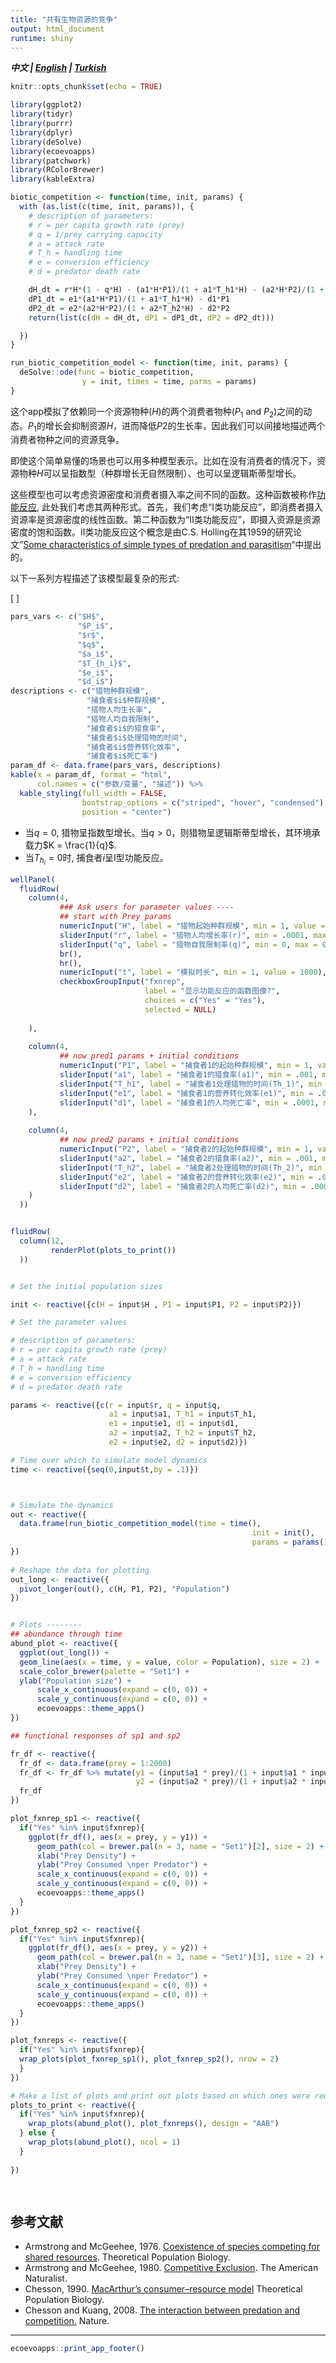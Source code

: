 ```yaml
---
title: "共有生物资源的竞争"
output: html_document
runtime: shiny
---
```


***中文 |  [English](https://ecoevoapps.shinyapps.io/biotic_resource_competition) | [Turkish](https://ecoevoapps.shinyapps.io/biotic_resource_competition_tr)  ***

```r
knitr::opts_chunk$set(echo = TRUE)

library(ggplot2)
library(tidyr)
library(purrr)
library(dplyr)
library(deSolve)
library(ecoevoapps)
library(patchwork)
library(RColorBrewer)
library(kableExtra)

biotic_competition <- function(time, init, params) {
  with (as.list(c(time, init, params)), {
    # description of parameters:
    # r = per capita growth rate (prey)
    # q = 1/prey carrying capacity
    # a = attack rate
    # T_h = handling time
    # e = conversion efficiency
    # d = predator death rate

    dH_dt = r*H*(1 - q*H) - (a1*H*P1)/(1 + a1*T_h1*H) - (a2*H*P2)/(1 + a2*T_h2*H)
    dP1_dt = e1*(a1*H*P1)/(1 + a1*T_h1*H) - d1*P1
    dP2_dt = e2*(a2*H*P2)/(1 + a2*T_h2*H) - d2*P2
    return(list(c(dH = dH_dt, dP1 = dP1_dt, dP2 = dP2_dt)))

  })
}

run_biotic_competition_model <- function(time, init, params) {
  deSolve::ode(func = biotic_competition,
                y = init, times = time, parms = params)
}


```

这个app模拟了依赖同一个资源物种($H$)的两个消费者物种($P_1$ and $P_2$)之间的动态。$P_1$的增长会抑制资源$H$，进而降低$P2$的生长率，因此我们可以间接地描述两个消费者物种之间的资源竞争。

即使这个简单易懂的场景也可以用多种模型表示。比如在没有消费者的情况下，资源物种$H$可以呈指数型（种群增长无自然限制）、也可以呈逻辑斯蒂型增长。

这些模型也可以考虑资源密度和消费者摄入率之间不同的函数。这种函数被称作[功能反应](https://en.wikipedia.org/wiki/Functional_response), 此处我们考虑其两种形式。首先，我们考虑“I类功能反应"，即消费者摄入资源率是资源密度的线性函数。第二种函数为“II类功能反应"，即摄入资源是资源密度的饱和函数。II类功能反应这个概念是由C.S. Holling在其1959的研究论文"[Some characteristics of simple types of predation and parasitism](https://hahana.soest.hawaii.edu/cmoreserver/summercourse/2010/documents/Holling_1959b.pdf)"中提出的。

以下一系列方程描述了该模型最复杂的形式:  

\[
\begin{align}
\frac{dH}{dt} &= rH  \bigl(1-qH\bigr) - \frac{a_1HP_1}{1+a_1T_{h1}H} - \frac{a_2HP_2}{1+a_2T_{h2}H} \\
\\
\frac{dP_1}{dt} &= e_{1} \frac{a_1HP_1}{1+a_1T_{h1}H} - d_1P_1
\\
\\
\frac{dP2}{dt} &= e_2 \frac{a_2HP_2}{1+a_2T_{h2}H} - d_2P_2
\end{align}
\]


```r
pars_vars <- c("$H$", 
               "$P_i$", 
               "$r$", 
               "$q$", 
               "$a_i$", 
               "$T_{h_i}$", 
               "$e_i$", 
               "$d_i$")
descriptions <- c("猎物种群规模",
                 "捕食者$i$种群规模",
                 "猎物人均生长率",
                 "猎物人均自我限制",
                 "捕食者$i$的猎食率",
                 "捕食者$i$处理猎物的时间",
                 "捕食者$i$营养转化效率",
                 "捕食者$i$死亡率")
param_df <- data.frame(pars_vars, descriptions)
kable(x = param_df, format = "html", 
      col.names = c("参数/变量", "描述")) %>%
  kable_styling(full_width = FALSE, 
                bootstrap_options = c("striped", "hover", "condensed"),
                position = "center")
```  

- 当$q =0$, 猎物呈指数型增长。当$q>0$，则猎物呈逻辑斯蒂型增长，其环境承载力$K = \frac{1}{q}$.  
- 当$T_{h_{i}} = 0$时, 捕食者$i$呈I型功能反应。  

```r
wellPanel(
  fluidRow(
    column(4, 
           ### Ask users for parameter values ----
           ## start with Prey params
           numericInput("H", label = "猎物起始种群规模", min = 1, value = 30),
           sliderInput("r", label = "猎物人均增长率(r)", min = .0001, max = 1.0, value = .2),
           sliderInput("q", label = "猎物自我限制率(q)", min = 0, max = 0.10, step = 0.0001, value = .0066),
           br(),
           hr(),
           numericInput("t", label = "模拟时长", min = 1, value = 1000),
           checkboxGroupInput("fxnrep", 
                              label = "显示功能反应的函数图像?",
                              choices = c("Yes" = "Yes"),
                              selected = NULL)
           
    ),
    
    column(4,
           ## now pred1 params + initial conditions
           numericInput("P1", label = "捕食者1的起始种群规模", min = 1, value = 25),
           sliderInput("a1", label = "捕食者1的猎食率(a1)", min = .001, max = 1.0, value = .02),
           sliderInput("T_h1", label = "捕食者1处理猎物的时间(Th_1)", min = 0, max = 1.0, value = 0.1),
           sliderInput("e1", label = "捕食者1的营养转化效率(e1)", min = .001, max = 1.0, value = 0.4),
           sliderInput("d1", label = "捕食者1的人均死亡率", min = .0001, max = 1.0, value = .1)
    ),
    
    column(4,
           ## now pred2 params + initial conditions
           numericInput("P2", label = "捕食者2的起始种群规模", min = 1, value = 25),
           sliderInput("a2", label = "捕食者2的猎食率(a2)", min = .001, max = 1.0, value = .02),
           sliderInput("T_h2", label = "捕食者2处理猎物的时间(Th_2)", min = 0, max = 1.0, value = 0.1),
           sliderInput("e2", label = "捕食者2的营养转化效率(e2)", min = .001, max = 1.0, value = 0.39),
           sliderInput("d2", label = "捕食者2的人均死亡率(d2)", min = .0001, max = 1.0, value = .1)
    )
  ))


fluidRow(
  column(12,
         renderPlot(plots_to_print())
  ))


# Set the initial population sizes

init <- reactive({c(H = input$H , P1 = input$P1, P2 = input$P2)})

# Set the parameter values

# description of parameters:
# r = per capita growth rate (prey)
# a = attack rate 
# T_h = handling time
# e = conversion efficiency
# d = predator death rate 

params <- reactive({c(r = input$r, q = input$q,
                      a1 = input$a1, T_h1 = input$T_h1, 
                      e1 = input$e1, d1 = input$d1, 
                      a2 = input$a2, T_h2 = input$T_h2, 
                      e2 = input$e2, d2 = input$d2)})

# Time over which to simulate model dynamics
time <- reactive({seq(0,input$t,by = .1)})



# Simulate the dynamics
out <- reactive({
  data.frame(run_biotic_competition_model(time = time(), 
                                                      init = init(), 
                                                      params = params()))
})
  
# Reshape the data for plotting
out_long <- reactive({
  pivot_longer(out(), c(H, P1, P2), "Population")
})


# Plots --------
## abundance through time
abund_plot <- reactive({
  ggplot(out_long()) + 
  geom_line(aes(x = time, y = value, color = Population), size = 2) + 
  scale_color_brewer(palette = "Set1") +
  ylab("Population size") +
      scale_x_continuous(expand = c(0, 0)) +
      scale_y_continuous(expand = c(0, 0)) + 
      ecoevoapps::theme_apps()
})

## functional responses of sp1 and sp2

fr_df <- reactive({
  fr_df <- data.frame(prey = 1:2000)
  fr_df <- fr_df %>% mutate(y1 = (input$a1 * prey)/(1 + input$a1 * input$T_h1 * prey),
                            y2 = (input$a2 * prey)/(1 + input$a2 * input$T_h2 * prey))
  fr_df
})

plot_fxnrep_sp1 <- reactive({
  if("Yes" %in% input$fxnrep){
    ggplot(fr_df(), aes(x = prey, y = y1)) +
      geom_path(col = brewer.pal(n = 3, name = "Set1")[2], size = 2) +
      xlab("Prey Density") +
      ylab("Prey Consumed \nper Predator") +
      scale_x_continuous(expand = c(0, 0)) +
      scale_y_continuous(expand = c(0, 0)) + 
      ecoevoapps::theme_apps()
  }
})

plot_fxnrep_sp2 <- reactive({
  if("Yes" %in% input$fxnrep){
    ggplot(fr_df(), aes(x = prey, y = y2)) +
      geom_path(col = brewer.pal(n = 3, name = "Set1")[3], size = 2) +
      xlab("Prey Density") +
      ylab("Prey Consumed \nper Predator") +
      scale_x_continuous(expand = c(0, 0)) +
      scale_y_continuous(expand = c(0, 0)) + 
      ecoevoapps::theme_apps()
  }
})

plot_fxnreps <- reactive({
  if("Yes" %in% input$fxnrep){
  wrap_plots(plot_fxnrep_sp1(), plot_fxnrep_sp2(), nrow = 2)
  }
})

# Make a list of plots and print out plots based on which ones were requested ----
plots_to_print <- reactive({
  if("Yes" %in% input$fxnrep){
    wrap_plots(abund_plot(), plot_fxnreps(), design = "AAB")
  } else {
    wrap_plots(abund_plot(), ncol = 1)
  }
  
})

   
```

## 参考文献

- Armstrong and McGeehee, 1976. [Coexistence of species competing for shared resources](http://www-users.math.umn.edu/~mcgehee/publications/Armstrong1976b/Armstrong1976TheorPopBio9p317.pdf). Theoretical Population Biology.  
- Armstrong and McGeehee, 1980. [Competitive Exclusion](https://www.journals.uchicago.edu/doi/10.1086/283553). The American Naturalist.   
- Chesson, 1990. [MacArthur’s consumer–resource model](http://eebweb.arizona.edu/Faculty/chesson/Peter/Reprints/1990_MacArthur%27s%20consumer-resource%20model.pdf) Theoretical Population Biology.   
- Chesson and Kuang, 2008.  [The interaction between predation and competition.](https://www.nature.com/articles/nature07248) Nature. 

-------------


```r
ecoevoapps::print_app_footer()
```

